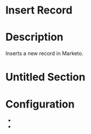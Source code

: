 ﻿# Insert Record

# Description

Inserts a new record in Marketo.

# Untitled Section

# Configuration

* 
*

